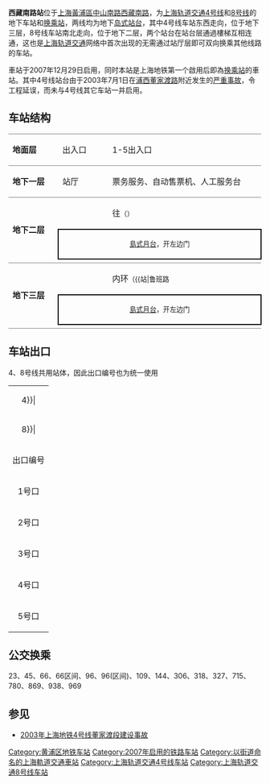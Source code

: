 {{unreferenced|time=2008-12-11}}
{{noteTA 
|G1 =Railway}}
{{Infobox station
|name = 西藏南路
|eng_name = South Xizang Road
|symbol_right =
|linecolour = {{上海地铁颜色|4|yes}}
|linecolour2 = {{上海地铁颜色|8|yes}}
|image = Xizang Road (S) Station Line 8 Platform.jpg
|caption = 西藏南路站8号线站台
|other_name = 
|country = {{PRC}}
|borough = [[上海市|上海市]][[黄浦区|黄浦区]][[半淞园路街道|半淞园路街道]]
|address = [[中山南路_(上海)|中山南路]]与[[西藏南路|西藏南路]]交叉口
|coordinates = {{coord|31|12|38|N|121|29|0|E|type:railwaystation}}
|elevation = 
|owned = [[上海申通地铁集团|上海申通地铁集团]]
|operator = [[上海地铁|上海地铁]]
|lines = {{上海地铁线路名|4|SL}}<br/>{{上海地铁线路名|8|SL}}
|distance = 
|platform = {{上海地铁线路名|4|S}}：1個[[島式月台|島式月台]]<br/>{{上海地铁线路名|8|S}}：1個[[島式月台|島式月台]]
|tracks = 4条
|bus_routes = 
|bus_stands = 
|connections = 
|structure = 地下车站
|hall = 地下站厅
|depth = 
|levels = 
|interchange = 节点换乘、站厅换乘
|exits = 5个
|architect = 
|architectural_style = 
|colour = 
|type = 
|status = 运营中
|code = 
|classification = 
|website = 
|built = 
|opened = {{Start date|2007|12|29|df=y}}
|closed = 
|former = 
|pass_year = 
|passengers = 
|pass_system = 
|pass_rank = 
|mpassengers = 
|trains = 
|station_hours = 
|hours = 
|first = {{collapsible list
 |title = 　
 |
{{上海地铁线路名|4|S}}
:内圈：6:15
:外圈：5:38
{{上海地铁线路名|8|S}}
:往{{上海地铁起讫站|8|L}}：5:58
:往{{上海地铁起讫站|8|R}}：6:08
}}
|last = {{collapsible list
 |title = 　
 |
{{上海地铁线路名|4|S}}
:内圈：22:20
:内圈往{{站|宜山路}}：23:25
:外圈：21:43
:外圈往{{站|宜山路}}：22:48
{{上海地铁线路名|8|S}}
:往{{上海地铁起讫站|8|L}}：22:58
:往{{上海地铁起讫站|8|R}}：23:08
}}
|adjacent = {{Adjacent stations|system=上海地铁
|line1=4|left1=南浦大桥|right1=鲁班路
|line2=8|left2=陆家浜路|right2=中华艺术宫}}
}}
{{multiple image|align=right|direction=vertical|width=220
|image1=South Xizang Road Station.jpg|caption1=西藏南路站4号线站台
}}
'''西藏南路站'''位于[[上海|上海]][[黃浦區|黃浦區]][[中山南路|中山南路]][[西藏南路|西藏南路]]，为[[上海轨道交通4号线|上海轨道交通4号线]]和[[上海轨道交通8号线|8号线]]的地下车站和[[换乘站|换乘站]]，两线均为地下[[岛式站台|岛式站台]]，其中4号线车站东西走向，位于地下三层，8号线车站南北走向，位于地下二层，两个站台在站台层通過樓梯互相连通，这也是[[上海轨道交通|上海轨道交通]]网络中首次出现的无需通过站厅层即可双向换乘其他线路的车站。

車站于2007年12月29日启用，同时本站是上海地铁第一个啟用后即為[[换乘站|换乘站]]的車站。其中4号线站台由于2003年7月1日在[[浦西|浦西]][[董家渡路|董家渡路]]附近发生的[[2003年上海地铁4号线董家渡段建设事故|严重事故]]，令工程延误，而未与4号线其它车站一并启用。

==车站结构==
{|cellspacing=0 cellpadding=3
|style="border-top:solid 1px gray;border-bottom:solid 1px gray;" width=100|'''地面层'''
|style="border-top:solid 1px gray;border-bottom:solid 1px gray;" width=100|出入口
|style="border-top:solid 1px gray;border-bottom:solid 1px gray;" width=350|1-5出入口
|-
|style="border-bottom:solid 1px gray;"|'''地下一层'''
|style="border-bottom:solid 1px gray;"|站厅
|style="border-bottom:solid 1px gray;"|票务服务、自动售票机、人工服务台
|-
|style="border-bottom:solid 1px gray;" rowspan=3|'''地下二层'''
|{{arrow|L}}
|{{上海地铁线路名|8}}往{{站|市光路}}<small>（{{站|陆家浜路}}）</small>
|-
|style="border-right:solid 2px black;border-left:solid 2px black;border-top:solid 2px black;border-bottom:solid 2px black;" colspan=2|<center><small>[[島式月台|島式月台]]，开左边门</small></center>
|-
|style="border-bottom:solid 1px gray;"|
|style="border-bottom:solid 1px gray;"|{{split text|{{上海地铁线路名|8}}往{{站|沈杜公路}}<small>（{{站|中华艺术宫}}）</small>|{{arrow|R}}}}
|-
|style="border-bottom:solid 1px gray;" rowspan=3|'''地下三层'''
|{{arrow|L}}
|{{上海地铁线路名|4}}内环<small>（{{站|鲁班路||上海市}}）</small>
|-
|style="border-right:solid 2px black;border-left:solid 2px black;border-top:solid 2px black;border-bottom:solid 2px black;" colspan=2|<center><small>[[島式月台|島式月台]]，开左边门</small></center>
|-
|style="border-bottom:solid 1px gray;"|
|style="border-bottom:solid 1px gray;"|{{split text|{{上海地铁线路名|4}}外环<small>（{{站|南浦大桥}}）</small>|{{arrow|R}}}} 
|}

{{Gallery
|File:Xizang Road (S) Station Concourse.jpg|翻新前的西藏南路站[[换乘站|十字换乘]]大厅（2008年）
|File:South Xizang Road station Shanghai, concourse.jpeg|翻新後的西藏南路站[[换乘站|十字换乘]]大厅
|File:South Xizang Road station Shanghai, mural.jpeg|西藏南路站站厅藝術牆
}}

==车站出口==
4、8号线共用站体，因此出口编号也为统一使用
{| class="wikitable"
|colspan=4 align="center" bgcolor={{上海地铁颜色|4}}|
|-
|colspan=4 align="center" bgcolor={{上海地铁颜色|8}}|
|-
! 出口编号 !! 建议前往目的地 !! 照片
|-
| 1号口 || 中山南路 || [[File:South_Xizang_Road_station_Shanghai,_exit_1.jpeg|200px]]
|-
| 2号口 || 中山南路，西藏南路 || 
|-
| 3号口 || 中山南路，西藏南路 || 
|-
| 4号口 || 中山南路 ||
|-
| 5号口 || 西藏南路 || 
|}

==公交换乘==
23、45、66、66区间、96、96(区间)、109、144、306、318、327、715、780、869、938、969

==参见==
*[[2003年上海地铁4号线董家渡段建设事故|2003年上海地铁4号线董家渡段建设事故]]

{{commonscat|South Xizang Road Station}}
{{上海轨道交通4号线车站}}
{{上海轨道交通8号线车站}}

[[Category:黄浦区地铁车站|Category:黄浦区地铁车站]]
[[Category:2007年启用的铁路车站|Category:2007年启用的铁路车站]]
[[Category:以街道命名的上海軌道交通車站|Category:以街道命名的上海軌道交通車站]]
[[Category:上海轨道交通4号线车站|Category:上海轨道交通4号线车站]]
[[Category:上海轨道交通8号线车站|Category:上海轨道交通8号线车站]]